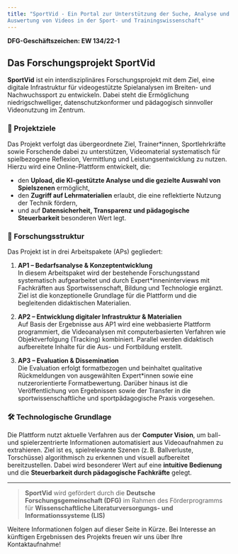 ```yaml
---
title: "SportVid - Ein Portal zur Unterstützung der Suche, Analyse und
Auswertung von Videos in der Sport- und Trainingswissenschaft"
---
```


**DFG-Geschäftszeichen: EW 134/22-1**

## Das Forschungsprojekt **SportVid**

**SportVid** ist ein interdisziplinäres Forschungsprojekt mit dem Ziel, eine digitale Infrastruktur für videogestützte Spielanalysen im Breiten- und Nachwuchssport zu entwickeln. Dabei steht die Ermöglichung niedrigschwelliger, datenschutzkonformer und pädagogisch sinnvoller Videonutzung im Zentrum.

### 🎯 Projektziele

Das Projekt verfolgt das übergeordnete Ziel, Trainer\*innen, Sportlehrkräfte sowie Forschende dabei zu unterstützen, Videomaterial systematisch für spielbezogene Reflexion, Vermittlung und Leistungsentwicklung zu nutzen. Hierzu wird eine Online-Plattform entwickelt, die:

-   den **Upload, die KI-gestützte Analyse und die gezielte Auswahl von Spielszenen** ermöglicht,
-   den **Zugriff auf Lehrmaterialien** erlaubt, die eine reflektierte Nutzung der Technik fördern,
-   und auf **Datensicherheit, Transparenz und pädagogische Steuerbarkeit** besonderen Wert legt.

### 🧪 Forschungsstruktur

Das Projekt ist in drei Arbeitspakete (APs) gegliedert:

1.  **AP1 – Bedarfsanalyse & Konzeptentwicklung**\
    In diesem Arbeitspaket wird der bestehende Forschungsstand systematisch aufgearbeitet und durch Expert\*inneninterviews mit Fachkräften aus Sportwissenschaft, Bildung und Technologie ergänzt. Ziel ist die konzeptionelle Grundlage für die Plattform und die begleitenden didaktischen Materialien.

2.  **AP2 – Entwicklung digitaler Infrastruktur & Materialien**\
    Auf Basis der Ergebnisse aus AP1 wird eine webbasierte Plattform programmiert, die Videoanalysen mit computerbasierten Verfahren wie Objektverfolgung (Tracking) kombiniert. Parallel werden didaktisch aufbereitete Inhalte für die Aus- und Fortbildung erstellt.

3.  **AP3 – Evaluation & Dissemination**\
    Die Evaluation erfolgt formatbezogen und beinhaltet qualitative Rückmeldungen von ausgewählten Expert\*innen sowie eine nutzerorientierte Formatbewertung. Darüber hinaus ist die Veröffentlichung von Ergebnissen sowie der Transfer in die sportwissenschaftliche und sportpädagogische Praxis vorgesehen.

### 🛠 Technologische Grundlage

Die Plattform nutzt aktuelle Verfahren aus der **Computer Vision**, um ball- und spielerzentrierte Informationen automatisiert aus Videoaufnahmen zu extrahieren. Ziel ist es, spielrelevante Szenen (z. B. Ballverluste, Torschüsse) algorithmisch zu erkennen und visuell aufbereitet bereitzustellen. Dabei wird besonderer Wert auf eine **intuitive Bedienung** und die **Steuerbarkeit durch pädagogische Fachkräfte** gelegt.

------------------------------------------------------------------------

> **SportVid** wird gefördert durch die **Deutsche Forschungsgemeinschaft (DFG)** im Rahmen des Förderprogramms für **Wissenschaftliche Literaturversorgungs- und Informationssysteme (LIS)**

Weitere Informationen folgen auf dieser Seite in Kürze. Bei Interesse an künftigen Ergebnissen des Projekts freuen wir uns über Ihre Kontaktaufnahme!